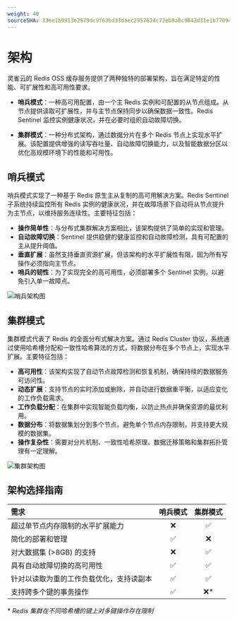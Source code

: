 ```yaml
---
weight: 40
sourceSHA: 33ee1b9913e2579dc9f63bd33daec2957624c72eb9a0c9042d31e1b770943918
---
```


# 架构

灵雀云的 Redis OSS 缓存服务提供了两种独特的部署架构，旨在满足特定的性能、可扩展性和高可用性要求。

- **哨兵模式**：一种高可用配置，由一个主 Redis 实例和可配置的从节点组成。从节点提供读取可扩展性，并与主节点保持同步以确保数据一致性。Redis Sentinel 监控实例健康状况，并在必要时组织自动故障切换。

- **集群模式**：一种分布式架构，通过数据分片在多个 Redis 节点上实现水平扩展。该配置提供增强的读写吞吐量、自动故障切换能力，以及智能数据分区以优化高规模环境下的性能和可用性。

## 哨兵模式

哨兵模式实现了一种基于 Redis 原生主从复制的高可用解决方案。Redis Sentinel 子系统持续监控所有 Redis 实例的健康状况，并在故障场景下自动将从节点提升为主节点，以维持服务连续性。主要特征包括：

- **操作简单性**：与分布式集群解决方案相比，该架构提供了简单的实现和管理。
- **自动故障切换**：Sentinel 提供稳健的健康监控和自动故障检测，具有可配置的主从提升阈值。
- **垂直扩展**：虽然支持垂直资源扩展，但该架构的水平扩展性有限，因为所有写操作必须指向主节点。
- **哨兵的韧性**：为了实现完全的高可用性，必须部署多个 Sentinel 实例，以避免引入单一故障点。

![哨兵架构图](./assets/sentinel_arch.png)

## 集群模式

集群模式代表了 Redis 的全面分布式解决方案。通过 Redis Cluster 协议，系统通过使用哈希槽分配和一致性哈希算法的方式，将数据分布在多个节点上，实现水平扩展。主要特征包括：

- **高可用性**：该架构实现了自动节点故障检测和恢复机制，确保持续的数据服务可访问性。
- **动态扩展**：支持节点的实时添加或删除，并自动进行数据重平衡，以适应变化的工作负载需求。
- **工作负载分配**：在集群中实现智能负载均衡，以防止热点并确保资源的最优利用。
- **数据分布**：将数据集划分到多个节点，避免单个节点内存限制，并支持更大规模的数据集。
- **操作复杂性**：需要对分片机制、一致性哈希原理、数据迁移策略和集群拓扑管理有一定理解。

![集群架构图](./assets/cluster_arch.png)

## 架构选择指南

| 需求                                                 | 哨兵模式   | 集群模式   |
| :--------------------------------------------------- | :--------: | :-------: |
| 超过单节点内存限制的水平扩展能力                   |      ❌     |    ✅      |
| 简化的部署和管理                                    |      ✅     |    ❌      |
| 对大数据集 (>8GB) 的支持                            |      ❌     |    ✅      |
| 具有自动故障切换的高可用性                          |      ✅     |    ✅      |
| 针对以读取为重的工作负载优化，支持读副本          |      ✅     |    ✅      |
| 支持跨多个键的事务操作                             |      ✅     |   ❌*     |

\* *Redis 集群在不同哈希槽的键上对多键操作存在限制*
